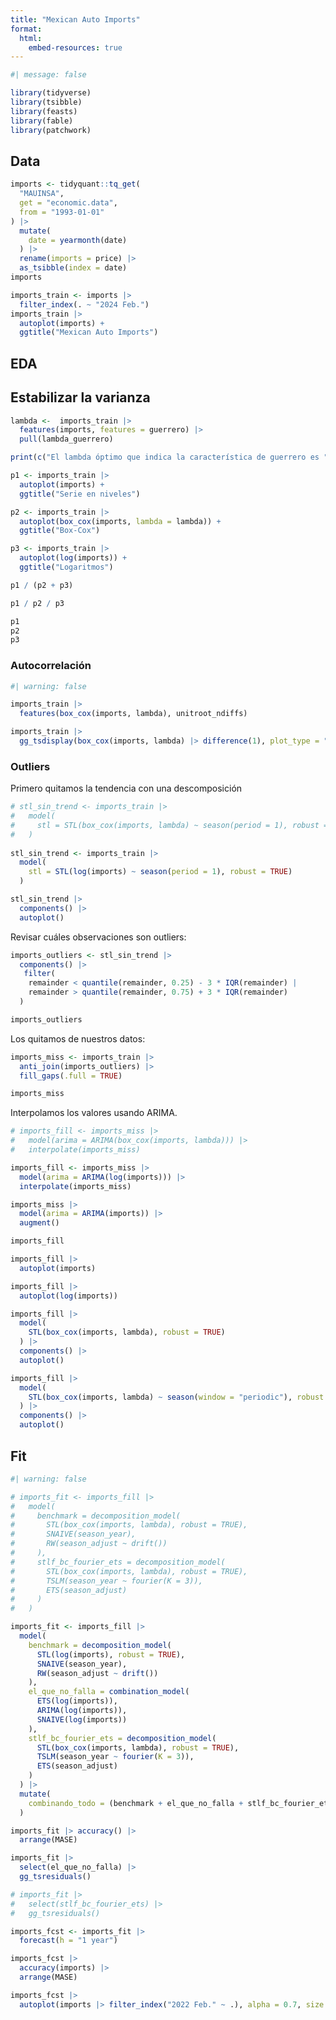 ```yaml
---
title: "Mexican Auto Imports"
format: 
  html:
    embed-resources: true
---
```


```r
#| message: false

library(tidyverse)
library(tsibble)
library(feasts)
library(fable)
library(patchwork)
```

## Data

```r
imports <- tidyquant::tq_get(
  "MAUINSA",
  get = "economic.data",
  from = "1993-01-01"
) |> 
  mutate(
    date = yearmonth(date)
  ) |> 
  rename(imports = price) |> 
  as_tsibble(index = date)
imports
```

```r
imports_train <- imports |> 
  filter_index(. ~ "2024 Feb.")
imports_train |> 
  autoplot(imports) +
  ggtitle("Mexican Auto Imports")
```

## EDA

## Estabilizar la varianza

```r
lambda <-  imports_train |> 
  features(imports, features = guerrero) |> 
  pull(lambda_guerrero)

print(c("El lambda óptimo que indica la característica de guerrero es ", lambda))

p1 <- imports_train |> 
  autoplot(imports) +
  ggtitle("Serie en niveles")

p2 <- imports_train |> 
  autoplot(box_cox(imports, lambda = lambda)) + 
  ggtitle("Box-Cox")

p3 <- imports_train |> 
  autoplot(log(imports)) + 
  ggtitle("Logaritmos")

p1 / (p2 + p3)

p1 / p2 / p3

p1
p2
p3
```
### Autocorrelación

```r
#| warning: false

imports_train |> 
  features(box_cox(imports, lambda), unitroot_ndiffs)

imports_train |> 
  gg_tsdisplay(box_cox(imports, lambda) |> difference(1), plot_type = "partial")
```


### Outliers

Primero quitamos la tendencia con una descomposición

```r
# stl_sin_trend <- imports_train |> 
#   model(
#     stl = STL(box_cox(imports, lambda) ~ season(period = 1), robust = TRUE)
#   )
  
stl_sin_trend <- imports_train |> 
  model(
    stl = STL(log(imports) ~ season(period = 1), robust = TRUE)
  )

stl_sin_trend |> 
  components() |> 
  autoplot()
```

Revisar cuáles observaciones son outliers:

```r
imports_outliers <- stl_sin_trend |> 
  components() |> 
   filter(
    remainder < quantile(remainder, 0.25) - 3 * IQR(remainder) |
    remainder > quantile(remainder, 0.75) + 3 * IQR(remainder)
  )

imports_outliers
```

Los quitamos de nuestros datos:

```r
imports_miss <- imports_train |> 
  anti_join(imports_outliers) |> 
  fill_gaps(.full = TRUE)

imports_miss
```



Interpolamos los valores usando ARIMA.

```r
# imports_fill <- imports_miss |> 
#   model(arima = ARIMA(box_cox(imports, lambda))) |> 
#   interpolate(imports_miss)

imports_fill <- imports_miss |> 
  model(arima = ARIMA(log(imports))) |> 
  interpolate(imports_miss)

imports_miss |> 
  model(arima = ARIMA(imports)) |> 
  augment()

imports_fill

imports_fill |> 
  autoplot(imports)

imports_fill |> 
  autoplot(log(imports))

imports_fill |> 
  model(
    STL(box_cox(imports, lambda), robust = TRUE)
  ) |> 
  components() |> 
  autoplot()

imports_fill |> 
  model(
    STL(box_cox(imports, lambda) ~ season(window = "periodic"), robust = TRUE)
  ) |> 
  components() |> 
  autoplot()
```

## Fit

```r
#| warning: false

# imports_fit <- imports_fill |> 
#   model(
#     benchmark = decomposition_model(
#       STL(box_cox(imports, lambda), robust = TRUE),
#       SNAIVE(season_year),
#       RW(season_adjust ~ drift())
#     ),
#     stlf_bc_fourier_ets = decomposition_model(
#       STL(box_cox(imports, lambda), robust = TRUE),
#       TSLM(season_year ~ fourier(K = 3)),
#       ETS(season_adjust)
#     )
#   )

imports_fit <- imports_fill |> 
  model(
    benchmark = decomposition_model(
      STL(log(imports), robust = TRUE),
      SNAIVE(season_year),
      RW(season_adjust ~ drift())
    ),
    el_que_no_falla = combination_model(
      ETS(log(imports)),
      ARIMA(log(imports)),
      SNAIVE(log(imports))
    ),
    stlf_bc_fourier_ets = decomposition_model(
      STL(box_cox(imports, lambda), robust = TRUE),
      TSLM(season_year ~ fourier(K = 3)),
      ETS(season_adjust)
    )
  ) |> 
  mutate(
    combinando_todo = (benchmark + el_que_no_falla + stlf_bc_fourier_ets)/3
  )

imports_fit |> accuracy() |> 
  arrange(MASE)

imports_fit |> 
  select(el_que_no_falla) |> 
  gg_tsresiduals()

# imports_fit |> 
#   select(stlf_bc_fourier_ets) |> 
#   gg_tsresiduals()
```


```r
imports_fcst <- imports_fit |> 
  forecast(h = "1 year")

imports_fcst |> 
  accuracy(imports) |> 
  arrange(MASE)

imports_fcst |> 
  autoplot(imports |> filter_index("2022 Feb." ~ .), alpha = 0.7, size = 1)
```

